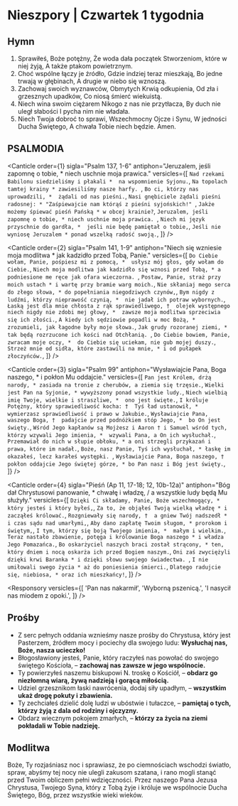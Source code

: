 # Nieszpory | Czwartek 1 tygodnia

<OpeningVersicle />

## Hymn

1. Sprawiłeś, Boże potężny,
   Że woda dała początek
   Stworzeniom, które w niej żyją,
   A także ptakom powietrznym.
2. Choć wspólne łączy je źródło,
   Gdzie indziej teraz mieszkają,
   Bo jedne trwają w głębinach,
   A drugie w niebo się wznoszą.
3. Zachowaj swoich wyznawców,
   Obmytych Krwią odkupienia,
   Od zła i grzesznych upadków,
   Co niosą śmierć wiekuistą.
4. Niech wina swoim ciężarem
   Nikogo z nas nie przytłacza,
   By duch nie uległ słabości
   I pycha nim nie władała.
5. Niech Twoja dobroć to sprawi,
   Wszechmocny Ojcze i Synu,
   W jedności Ducha Świętego,
   A chwała Tobie niech będzie. Amen.

## PSALMODIA

<Canticle
  order={1}
  sigla="Psalm 137, 1-6"
  antiphon="Jeruzalem, jeśli zapomnę o tobie, * niech uschnie moja prawica."
  versicles={[
    `Nad rzekami Babilonu siedzieliśmy i płakali * 
na wspomnienie Syjonu.`,
    `Na topolach tamtej krainy *
zawiesiliśmy nasze harfy. `,
    `Bo ci, którzy nas uprowadzili, * 
żądali od nas pieśni.`,
    `Nasi gnębiciele żądali pieśni radosnej: *
"Zaśpiewajcie nam którąś z pieśni syjońskich!" `,
    `Jakże możemy śpiewać pieśń Pańską *
w obcej krainie?`,
    `Jeruzalem, jeśli zapomnę o tobie, *
niech uschnie moja prawica. `,
    `Niech mi język przyschnie do gardła, * 
jeśli nie będę pamiętał o tobie,`,
    `Jeśli nie wyniosę Jeruzalem *
ponad wszelką radość swoją.`,
  ]}
/>

<Canticle
  order={2}
  sigla="Psalm 141, 1-9"
  antiphon="Niech się wzniesie moja modlitwa * jak kadzidło przed Tobą, Panie."
  versicles={[
    `Do Ciebie wołam, Panie, pośpiesz mi z pomocą, * 
usłysz mój głos, gdy wołam do Ciebie.`,
    `Niech moja modlitwa jak kadzidło się wznosi przed Tobą, *
a podniesione me ręce jak ofara wieczorna. `,
    `Postaw, Panie, straż przy moich ustach *
i wartę przy bramie warg moich.`,
    `Nie skłaniaj mego serca do złego słowa, *
do popełniania niegodziwych czynów,`,
    `Bym nigdy z ludźmi, którzy nieprawość czynią, * 
nie jadał ich potraw wybornych.`,
    `Łaską jest dla mnie chłosta z rąk sprawiedliwego, † 
olejek występnego niech nigdy nie zdobi mej głowy, * 
zawsze moja modlitwa sprzeciwia się ich złości.`,
    `A kiedy ich sędziowie popadli w moc Bożą, * 
zrozumieli, jak łagodne były moje słowa.`,
    `Jak grudy rozoranej ziemi, *
tak będą rozrzucone ich kości nad Otchłanią. `,
    `Do Ciebie bowiem, Panie, zwracam moje oczy, * 
do Ciebie się uciekam, nie gub mojej duszy.`,
    `Strzeż mnie od sidła, które zastawili na mnie, *
i od pułapek złoczyńców.`,
  ]}
/>

<Canticle
  order={3}
  sigla="Psalm 99"
  antiphon="Wysławiajcie Pana, Boga naszego, * i pokłon Mu oddajcie."
  versicles={[
    `Pan jest Królem, drżą narody, *
zasiada na tronie z cherubów, a ziemia się trzęsie.`,
    `Wielki jest Pan na Syjonie, *
wywyższony ponad wszystkie ludy.`,
    `Niech wielbią imię Twoje, wielkie i straszliwe, * 
ono jest święte.`,
    `I króluje Potężny, który sprawiedliwość kocha: † 
Tyś ład ustanowił, *
wymierzasz sprawiedliwość i prawo w Jakubie.`,
    `Wysławiajcie Pana, waszego Boga, † 
padajcie przed podnóżkiem stóp Jego, * 
bo On jest święty.`,
    `Wśród Jego kapłanów są Mojżesz i Aaron †
i Samuel wśród tych, którzy wzywali Jego imienia, * 
wzywali Pana, a On ich wysłuchał.`,
    `Przemawiał do nich w słupie obłoku, *
a oni strzegli przykazań i prawa, które im nadał.`,
    `Boże, nasz Panie, Tyś ich wysłuchał, *
łaskę im okazałeś, lecz karałeś występki. `,
    `Wysławiajcie Pana, Boga naszego, †
pokłon oddajcie Jego świętej górze, *
bo Pan nasz i Bóg jest święty.`,
  ]}
/>

<Canticle
  order={4}
  sigla="Pieśń (Ap 11, 17-18; 12, 10b-12a)"
  antiphon="Bóg dał Chrystusowi panowanie, * chwałę i władzę, / a wszystkie ludy będą Mu służyły."
  versicles={[
    `Dzięki Ci składamy, Panie, Boże wszechmogący, * 
który jesteś i który byłeś,`,
    `Za to, że objąłeś Twoją wielką władzę *
i zacząłeś królować.`,
    `Rozgniewały się narody, † 
a gniew Twój nadszedł *
i czas sądu nad umarłymi,`,
    `Aby dano zapłatę Twoim sługom, *
prorokom i świętym,`,
    `I tym, którzy się boją Twojego imienia, * 
małym i wielkim.`,
    `Teraz nastało zbawienie, potęga i królowanie Boga naszego *
i władza Jego Pomazańca.`,
    `Bo oskarżyciel naszych braci został strącony, *
ten, który dniem i nocą oskarża ich przed Bogiem naszym.`,
    `Oni zaś zwyciężyli dzięki krwi Baranka *
i dzięki słowu swojego świadectwa. `,
    `I nie umiłowali swego życia *
aż do poniesienia śmierci.`,
    `Dlatego radujcie się, niebiosa, *
oraz ich mieszkańcy!`,
  ]}
/>

<Passage
  sigla="1 P 1, 22-23"
  passage="Skoro już dusze swoje uświęciliście, będąc posłuszni prawdzie celem zdobycia nieobłudnej miłości bratniej i siostrzanej, jedni drugich gorąco czystym sercem umiłujcie. Jesteście bowiem ponownie do życia powołani nie z ginącego nasienia, ale z niezniszczalnego, dzięki słowu Boga, które jest żywe i trwa."
/>

<Responsory
  versicles={[
    'Pan nas nakarmił',
    'Wyborną pszenicą.',
    'I nasycił nas miodem z opoki.',
  ]}
/>

<Magnificat antiphon="Pragnących sprawiedliwości * nakarmił Pan i nasycił dobrami." />

## Prośby

- Z serc pełnych oddania wznieśmy nasze prośby do Chrystusa, który jest Pasterzem, źródłem mocy i pociechy dla swojego ludu: **Wysłuchaj nas, Boże, nasza ucieczko!**
- Błogosławiony jesteś, Panie, który raczyłeś nas powołać do swojego świętego Kościoła, – **zachowaj nas zawsze w jego wspólnocie.**
- Ty powierzyłeś naszemu biskupowi N. troskę o Kościół, – **obdarz go niezłomną wiarą, żywą nadzieją i gorącą miłością.**
- Udziel grzesznikom łaski nawrócenia, dodaj siły upadłym, – **wszystkim ukaż drogę pokuty i zbawienia.**
- Ty zechciałeś dzielić dolę ludzi w ubóstwie i tułaczce, – **pamiętaj o tych, którzy żyją z dala od rodziny i ojczyzny.**
- Obdarz wiecznym pokojem zmarłych, – **którzy za życia na ziemi pokładali w Tobie nadzieję.**

<CustomIntercessions />

<KyrieEleison />

<LordsPrayer />

## Modlitwa

Boże, Ty rozjaśniasz noc i sprawiasz, że po ciemnościach wschodzi światło, spraw, abyśmy tej nocy nie ulegli zakusom szatana, i rano mogli stanąć przed Twoim obliczem pełni wdzięczności. Przez naszego Pana Jezusa Chrystusa, Twojego Syna, który z Tobą żyje i króluje we wspólnocie Ducha Świętego, Bóg, przez wszystkie wieki wieków.

<Amen />

<BlessingAndConcludingVersicle />

<SalveRegina />
